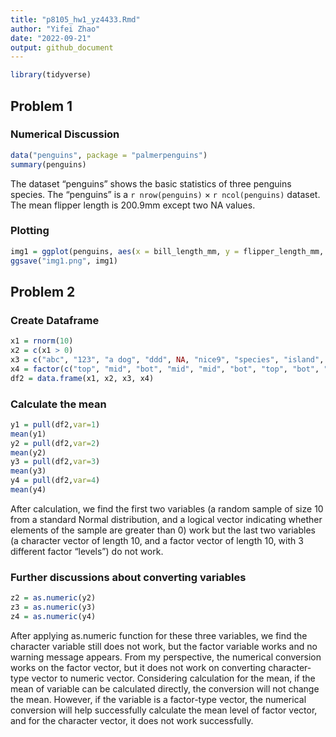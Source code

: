 ```yaml
---
title: "p8105_hw1_yz4433.Rmd"
author: "Yifei Zhao"
date: "2022-09-21"
output: github_document
---
```


```r
library(tidyverse)
```

## Problem 1

### Numerical Discussion
```r
data("penguins", package = "palmerpenguins")
summary(penguins)
```
The dataset "penguins" shows the basic statistics of three penguins species. The "penguins" is a `r nrow(penguins)` $\times$ `r ncol(penguins)` dataset. The mean flipper length is 200.9mm except two NA values.

### Plotting
```r
img1 = ggplot(penguins, aes(x = bill_length_mm, y = flipper_length_mm, color = species)) + geom_point()
ggsave("img1.png", img1)
```

## Problem 2

### Create Dataframe
```r
x1 = rnorm(10)
x2 = c(x1 > 0)
x3 = c("abc", "123", "a dog", "ddd", NA, "nice9", "species", "island", "length", "width")
x4 = factor(c("top", "mid", "bot", "mid", "mid", "bot", "top", "bot", "top","mid"))
df2 = data.frame(x1, x2, x3, x4)
```

### Calculate the mean
```r
y1 = pull(df2,var=1)
mean(y1)
y2 = pull(df2,var=2)
mean(y2)
y3 = pull(df2,var=3)
mean(y3)
y4 = pull(df2,var=4)
mean(y4)
```
After calculation, we find the first two variables (a random sample of size 10 from a standard Normal distribution, and a logical vector indicating whether elements of the sample are greater than 0) work but the last two variables (a character vector of length 10, and a factor vector of length 10, with 3 different factor “levels”) do not work.

### Further discussions about converting variables
```r
z2 = as.numeric(y2)
z3 = as.numeric(y3)
z4 = as.numeric(y4)
```
After applying as.numeric function for these three variables, we find the character variable still does not work, but the factor variable works and no warning message appears. From my perspective, the numerical conversion works on the factor vector, but it does not work on converting character-type vector to numeric vector. Considering calculation for the mean, if the mean of variable can be calculated directly, the conversion will not change the mean. However, if the variable is a factor-type vector, the numerical conversion will help successfully calculate the mean level of factor vector, and for the character vector, it does not work successfully.